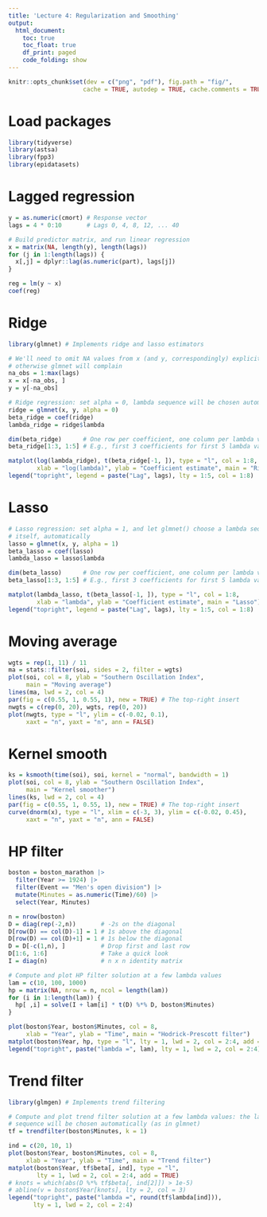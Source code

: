 ```yaml
---
title: 'Lecture 4: Regularization and Smoothing'
output:
  html_document:
    toc: true
    toc_float: true
    df_print: paged
    code_folding: show
---
```


```r
knitr::opts_chunk$set(dev = c("png", "pdf"), fig.path = "fig/",
                     cache = TRUE, autodep = TRUE, cache.comments = TRUE)
```

# Load packages

```r
library(tidyverse)
library(astsa)
library(fpp3)
library(epidatasets)
```

# Lagged regression

```r
y = as.numeric(cmort) # Response vector
lags = 4 * 0:10       # Lags 0, 4, 8, 12, ... 40

# Build predictor matrix, and run linear regression
x = matrix(NA, length(y), length(lags))  
for (j in 1:length(lags)) {
  x[,j] = dplyr::lag(as.numeric(part), lags[j])
}

reg = lm(y ~ x)
coef(reg)
```

# Ridge 

```r
library(glmnet) # Implements ridge and lasso estimators

# We'll need to omit NA values from x (and y, correspondingly) explicitly, as
# otherwise glmnet will complain
na_obs = 1:max(lags)
x = x[-na_obs, ]
y = y[-na_obs]

# Ridge regression: set alpha = 0, lambda sequence will be chosen automatically
ridge = glmnet(x, y, alpha = 0)
beta_ridge = coef(ridge)
lambda_ridge = ridge$lambda

dim(beta_ridge)      # One row per coefficient, one column per lambda value
beta_ridge[1:3, 1:5] # E.g., first 3 coefficients for first 5 lambda values

matplot(log(lambda_ridge), t(beta_ridge[-1, ]), type = "l", col = 1:8, 
        xlab = "log(lambda)", ylab = "Coefficient estimate", main = "Ridge")
legend("topright", legend = paste("Lag", lags), lty = 1:5, col = 1:8)
```

# Lasso

```r
# Lasso regression: set alpha = 1, and let glmnet() choose a lambda sequence 
# itself, automatically
lasso = glmnet(x, y, alpha = 1)
beta_lasso = coef(lasso)
lambda_lasso = lasso$lambda

dim(beta_lasso)      # One row per coefficient, one column per lambda value
beta_lasso[1:3, 1:5] # E.g., first 3 coefficients for first 5 lambda values

matplot(lambda_lasso, t(beta_lasso[-1, ]), type = "l", col = 1:8, 
        xlab = "lambda", ylab = "Coefficient estimate", main = "Lasso")
legend("topright", legend = paste("Lag", lags), lty = 1:5, col = 1:8)
```

# Moving average

```r
wgts = rep(1, 11) / 11
ma = stats::filter(soi, sides = 2, filter = wgts)
plot(soi, col = 8, ylab = "Southern Oscillation Index", 
     main = "Moving average")
lines(ma, lwd = 2, col = 4)
par(fig = c(0.55, 1, 0.55, 1), new = TRUE) # The top-right insert
nwgts = c(rep(0, 20), wgts, rep(0, 20))
plot(nwgts, type = "l", ylim = c(-0.02, 0.1), 
     xaxt = "n", yaxt = "n", ann = FALSE)
```

# Kernel smooth

```r
ks = ksmooth(time(soi), soi, kernel = "normal", bandwidth = 1)
plot(soi, col = 8, ylab = "Southern Oscillation Index", 
     main = "Kernel smoother")
lines(ks, lwd = 2, col = 4)
par(fig = c(0.55, 1, 0.55, 1), new = TRUE) # The top-right insert
curve(dnorm(x), type = "l", xlim = c(-3, 3), ylim = c(-0.02, 0.45),  
     xaxt = "n", yaxt = "n", ann = FALSE)
```

# HP filter

```r
boston = boston_marathon |>
  filter(Year >= 1924) |>
  filter(Event == "Men's open division") |>
  mutate(Minutes = as.numeric(Time)/60) |>
  select(Year, Minutes)

n = nrow(boston)
D = diag(rep(-2,n))       # -2s on the diagonal
D[row(D) == col(D)-1] = 1 # 1s above the diagonal
D[row(D) == col(D)+1] = 1 # 1s below the diagonal
D = D[-c(1,n), ]          # Drop first and last row
D[1:6, 1:6]               # Take a quick look
I = diag(n)               # n x n identity matrix

# Compute and plot HP filter solution at a few lambda values
lam = c(10, 100, 1000)
hp = matrix(NA, nrow = n, ncol = length(lam))
for (i in 1:length(lam)) {
  hp[ ,i] = solve(I + lam[i] * t(D) %*% D, boston$Minutes)
}

plot(boston$Year, boston$Minutes, col = 8, 
     xlab = "Year", ylab = "Time", main = "Hodrick-Prescott filter")
matplot(boston$Year, hp, type = "l", lty = 1, lwd = 2, col = 2:4, add = TRUE)
legend("topright", paste("lambda =", lam), lty = 1, lwd = 2, col = 2:4)
```

# Trend filter

```r
library(glmgen) # Implements trend filtering

# Compute and plot trend filter solution at a few lambda values: the lambda
# sequence will be chosen automatically (as in glmnet)
tf = trendfilter(boston$Minutes, k = 1)

ind = c(20, 10, 1)
plot(boston$Year, boston$Minutes, col = 8, 
     xlab = "Year", ylab = "Time", main = "Trend filter")
matplot(boston$Year, tf$beta[, ind], type = "l", 
        lty = 1, lwd = 2, col = 2:4, add = TRUE)
# knots = which(abs(D %*% tf$beta[, ind[2]]) > 1e-5)
# abline(v = boston$Year[knots], lty = 2, col = 3)
legend("topright", paste("lambda =", round(tf$lambda[ind])), 
       lty = 1, lwd = 2, col = 2:4)
```
